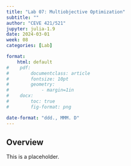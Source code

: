 ```yaml
---
title: "Lab 07: Multiobjective Optimization"
subtitle: ""
author: "CEVE 421/521"
jupyter: julia-1.9
date: 2024-03-01
week: 08
categories: [Lab]

format: 
    html: default
#    pdf:
#        documentclass: article
#        fontsize: 10pt
#        geometry:
#            - margin=1in  
#    docx: 
#        toc: true
#        fig-format: png

date-format: "ddd., MMM. D"
---
```


## Overview

This is a placeholder.